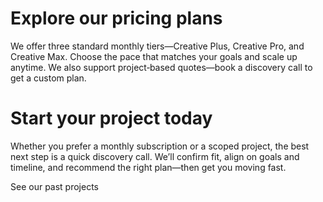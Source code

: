 
# Explore our pricing plans

We offer three standard monthly tiers—Creative Plus, Creative Pro, and Creative Max. Choose the pace that matches your goals and scale up anytime. We also support project‑based quotes—book a discovery call to get a custom plan.

<PricingPlans />

# Start your project today

Whether you prefer a monthly subscription or a scoped project, the best next step is a quick discovery call. We’ll confirm fit, align on goals and timeline, and recommend the right plan—then get you moving fast.

<WithFrame className="my-6">
  <CalendarBooker />
</WithFrame>

<CTAButton href="/work">See our past projects</CTAButton>
